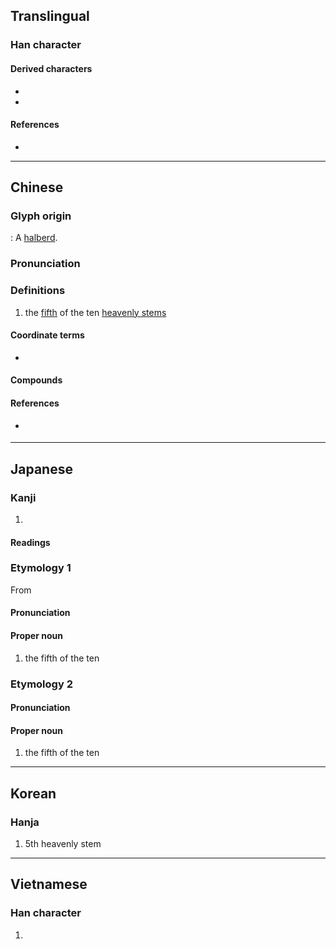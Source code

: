 {{also|戍|戌}}
{{character info}}
==Translingual==
{{stroke order|type=animate}}

===Han character===
{{Han char|rn=62|rad=戈|as=01|sn=5|four=53200|canj=IH|ids=⿰丿戈}}

====Derived characters====
* {{l|mul|[[𡶙]], [[𢏌]], [[㧔]], [[𣳡]], [[𭸀]], [[𣆈]], [[𭩤]], [[𣬽]], [[𤇦]], [[𭷂]], [[𭸿]], [[𮁥]], [[𪾤]], [[𥍥]], [[𬗇]], [[𮊥]], [[𧉦]], [[䛋]], [[龯]]([[𨱆]]), [[𡏜]], [[𮨹]], [[𬵇]], [[𪌙]], [[𪉠]], [[𪗥]], [[𬏡]]}}
* {{l|mul|[[戌]], [[成]], [[𢦡]], [[𢘱]], [[咸]], [[戚]], [[𡶔]], [[茂]]}}<!-- Note: 戍 is not derived from 戊, see historical forms of 戍 -->

====References====
* {{Han ref|kx=0411.030|dkj=11532|dj=0752.070|hdz=21397.040|uh=620A|ud=25098|bh=A5B3|bd=42419}}

----

==Chinese==
{{zh-forms}}

===Glyph origin===
{{Han etym}}
{{liushu|p}} : A [[halberd]].

===Pronunciation===
{{zh-pron
|m=wù
|m-s=
|c=mou6
|c-t=
|g=
|h=pfs=vu
|j=
|mb=
|md=
|mn=bō͘
|mn-t=bhou7
|w=
|x=
|mc=y
|oc=y
|ma=|ma2=
|cat=n
}}

===Definitions===
{{zh-hanzi}}

# the [[fifth]] of the ten [[heavenly stem]]s

====Coordinate terms====
* {{list:heavenly stems/zh}}

====Compounds====
{{zh-der|異戊橡膠|戊戌政變|戊戌變法}}

====References====
* {{qualifier|Min Nan}} {{thcwd|1657}}

----

==Japanese==

===Kanji===
{{ja-kanji|grade=|rs=戈01}}

# {{rfdef|ja|sort=戈01}}

====Readings====
{{ja-readings
|goon=む
|kanon=ぼう
|kanyoon=ぼ
|kun=つちのえ-
}}

===Etymology 1===
{{ja-kanjitab|ぼ|yomi=kan}}
{{wp|lang=ja}}
From {{der|ja|ltc|戊|tr=muw<sup>H</sup>|sort=ほ'}}

====Pronunciation====
{{ja-pron|acc=1|y=ky|ぼ}}

====Proper noun====
{{ja-pos|proper|ぼ}}

# the fifth of the ten {{w|Celestial stem|Heavenly Stems}}

===Etymology 2===
{{ja-kanjitab|つちのえ|yomi=k}}
{{com|ja|土|の|兄|tr1=Tsuchi|t1={{w|Earth (Wu Xing)|Earth}}|pos1=one of the {{w|Wu Xing|Five Elements}}|tr2=no|pos2=attributive marker|tr3=e|t3=[[elder brother]]|sort=つちのえ}}

====Pronunciation====
{{ja-pron|acc=3|y=k|つちのえ|dev=1}}

====Proper noun====
{{ja-pos|proper|つちのえ}}

# the fifth of the ten {{w|Celestial stem|Heavenly Stems}}

{{cln|ja|words with multiple readings}}
{{topics|ja|Heavenly Stems|sort=ほ'}}

----

==Korean==

===Hanja===
{{ko-hanja|hangeul=무|eumhun=|rv=mu|mr=mu|y=mu}}

# 5th heavenly stem

----

==Vietnamese==

===Han character===
{{vi-readings|reading=mậu, mồ|rs=戈01}}

# {{rfdef|vi|sort=戈01}}